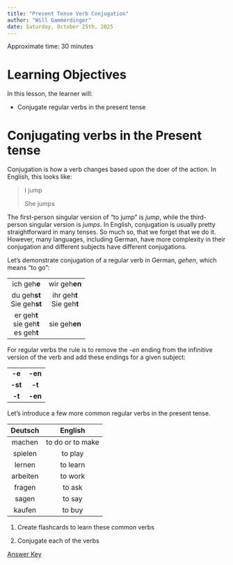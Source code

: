 ```yaml
---
title: "Present Tense Verb Conjugation"
author: "Will Gammerdinger"
date: Saturday, October 25th, 2025
---
```


Approximate time: 30 minutes

# Learning Objectives

In this lesson, the learner will:

* Conjugate regular verbs in the present tense

# Conjugating verbs in the Present tense

Conjugation is how a verb changes based upon the doer of the action. In English, this looks like:

> I jump
>
> She jumps

The first-person singular version of "to jump" is *jump*, while the third-person singular version is *jumps*. In English, conjugation is usually pretty straightforward in many tenses. So much so, that we forget that we do it. However, many languages, including German, have more complexity in their conjugation and different subjects have different conjugations. 

Let's demonstrate conjugation of a regular verb in German, *gehen*, which means "to go":

|||
|:---:|:---:|
| ich geh**e** | wir geh**en** |
| du geh**st**<br>Sie geh**st** | ihr geh**t**<br>Sie geh**t** |
| er geh**t**<br>sie geh**t**<br>es geh**t** | sie geh**en** |

For regular verbs the rule is to remove the *-en* ending from the infinitive version of the verb and add these endings for a given subject:

|||
|:---:|:---:|
| **-e** | **-en** |
| **-st** | **-t** |
| **-t** | **-en** |

::: {.callout-tip title="**Exercise**"}
Let's introduce a few more common regular verbs in the present tense.

| Deutsch | English |
|:---:|:---:|
| machen | to do or to make |
| spielen | to play |
| lernen | to learn |
| arbeiten | to work |
| fragen | to ask |
| sagen | to say |
| kaufen | to buy |

1. Create flashcards to learn these common verbs

2. Conjugate each of the verbs

[Answer Key](02_Present_verb_conjugation_regular-Answer_key.qmd)
:::


